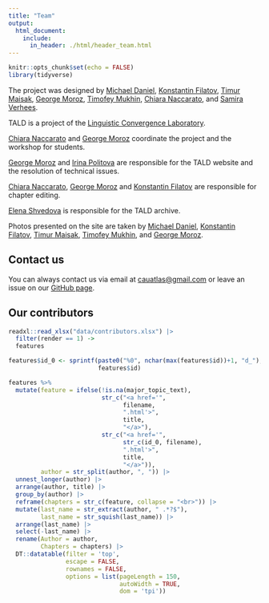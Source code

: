 ```yaml
---
title: "Team"
output:
  html_document:
    include:
      in_header: ./html/header_team.html
---
```


```r
knitr::opts_chunk$set(echo = FALSE)
library(tidyverse)
```

The project was designed by [Michael Daniel](https://orcid.org/0000-0002-2091-5713), [Konstantin Filatov](https://orcid.org/0000-0002-0706-9161), [Timur Maisak](https://orcid.org/0000-0001-6794-0978), [George Moroz](https://orcid.org/0000-0003-1990-6083), [Timofey Mukhin](https://orcid.org/0000-0002-4637-0627), [Chiara Naccarato](https://orcid.org/0000-0003-0017-6316), and [Samira Verhees](https://orcid.org/0000-0002-3479-7420).

TALD is a project of the [Linguistic Convergence Laboratory](https://ilcl.hse.ru/en/).

[Chiara Naccarato](https://orcid.org/0000-0003-0017-6316) and [George Moroz](https://orcid.org/0000-0003-1990-6083) coordinate the project and the workshop for students.

[George Moroz](https://orcid.org/0000-0003-1990-6083) and [Irina Politova](https://orcid.org/0009-0006-8265-7293) are responsible for the TALD website and the resolution of technical issues.

[Chiara Naccarato](https://orcid.org/0000-0003-0017-6316), [George Moroz](https://orcid.org/0000-0003-1990-6083) and [Konstantin Filatov](https://orcid.org/0000-0002-0706-9161) are responsible for chapter editing.

[Elena Shvedova](https://orcid.org/0000-0002-1823-1582) is responsible for the TALD archive.

Photos presented on the site are taken by [Michael Daniel](https://orcid.org/0000-0002-2091-5713), [Konstantin Filatov](https://orcid.org/0000-0002-0706-9161), [Timur Maisak](https://orcid.org/0000-0001-6794-0978), [Timofey Mukhin](https://orcid.org/0000-0002-4637-0627), and [George Moroz](https://orcid.org/0000-0003-1990-6083).

## Contact us

You can always contact us via email at <cauatlas@gmail.com> or leave an issue on our [GitHub page](https://github.com/LingConLab/TALD).

## Our contributors

```r
readxl::read_xlsx("data/contributors.xlsx") |> 
  filter(render == 1) ->
  features

features$id_0 <- sprintf(paste0("%0", nchar(max(features$id))+1, "d_"), 
                         features$id)

features %>% 
  mutate(feature = ifelse(!is.na(major_topic_text), 
                          str_c("<a href='",
                                filename,
                                ".html'>",
                                title,
                                "</a>"),
                          str_c("<a href='",
                                str_c(id_0, filename),
                                ".html'>",
                                title,
                                "</a>")),
         author = str_split(author, ", ")) |>
  unnest_longer(author) |> 
  arrange(author, title) |> 
  group_by(author) |> 
  reframe(chapters = str_c(feature, collapse = "<br>")) |>
  mutate(last_name = str_extract(author, " .*?$"),
         last_name = str_squish(last_name)) |> 
  arrange(last_name) |> 
  select(-last_name) |> 
  rename(Author = author,
         Chapters = chapters) |> 
  DT::datatable(filter = 'top', 
                escape = FALSE,
                rownames = FALSE,
                options = list(pageLength = 150, 
                               autoWidth = TRUE,
                               dom = 'tpi'))
```

